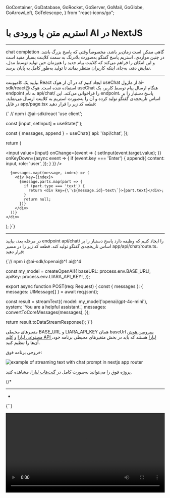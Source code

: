 

  GoContainer,
  GoDatabase,
  GoRocket,
  GoServer,
  GoMail,
  GoGlobe,
  GoArrowLeft,
  GoTelescope,
} from "react-icons/go";


<Layout>
<Head>
<title>مستندات استریم متن با ورودی با AI در NextJS - لیارا</title>
<meta property="og:title" content="مستندات خدمات رایانش ابری لیارا" />
<meta property="og:description" content="مستندات مربوط به آشنایی با نحوه استریم متن با ورودی با استفاده از سرویس هوش مصنوعی لیارا و فریم‌ورک NextJS"  />
</Head>


#  استریم متن با ورودی با AI در NextJS
<hr className="mb-2" />

chat completion گاهی ممکن است زمان‌بر باشد، مخصوصاً وقتی که پاسخ بزرگ باشد.
در چنین مواردی، استریم پاسخ گفتگو به‌صورت بلادرنگ به سمت کلاینت بسیار مفید است و این امکان را فراهم می‌کند که کلاینت پیام جدید را هم‌زمان حین تولید توسط مدل، نمایش دهد، به‌جای اینکه کاربران منتظر بمانند تا تولید به‌طور کامل به پایان برسد.

<hr className="mb-2" />
<Section id='client' title='کلاینت' />

بیایید یک کامپوننت React ایجاد کنیم که در آن از هوک <Important>useChat</Important> از ماژول <Important>ai-sdk/react@</Important> استفاده شده است.
هوک <Important>useChat</Important> هنگام ارسال پیام توسط کاربر، یک endpoint به نام  <Important>api/chat/</Important> را فراخوانی می‌کند.
این endpoint، پاسخ دستیار را بر اساس تاریخچه‌ی گفتگو تولید کرده و آن را به‌صورت استریم به کلاینت ارسال می‌نماید.
در فایل <Important>app/page.tsx</Important> قطعه کد زیر را قرار دهید: 


<div className="h-2" />
<div dir='ltr'>
    <Highlight className="js">
        {` // npm i @ai-sdk/react
'use client';


  const [input, setInput] = useState('');

  const { messages, append } = useChat({
    api: '/api/chat',
  });

  return (
    <div>
      <input
        value={input}
        onChange={event => {
          setInput(event.target.value);
        }}
        onKeyDown={async event => {
          if (event.key === 'Enter') {
            append({
              content: input,
              role: 'user',
            });
          }
        }}
      />

      {messages.map((message, index) => (
        <div key={index}>
          {message.parts.map(part => {
            if (part.type === 'text') {
              return <div key={\`\${message.id}-text\`}>{part.text}</div>;
            }
            return null;
          })}
        </div>
      ))}
    </div>
  );
}`}
    </Highlight>
</div>

<hr className="mb-2" />
<Section id='server' title='سرور' />


در مرحله بعد، بیایید endpoint <Important>api/chat/</Important> را ایجاد کنیم که وظیفه دارد پاسخ دستیار را بر اساس تاریخچه‌ی گفتگو تولید کند.
قطعه کد زیر را در مسیر <Important>app/api/chat/route.ts</Important>، قرار دهید: 


<div className="h-2" />
<div dir='ltr'>
    <Highlight className="js">
        {`// npm i @ai-sdk/openai@^1 ai@^4


const my_model = createOpenAI({
  baseURL: process.env.BASE_URL!,
  apiKey: process.env.LIARA_API_KEY!,
});



export async function POST(req: Request) {
  const { messages }: { messages: UIMessage[] } = await req.json();

  const result = streamText({
    model: my_model('openai/gpt-4o-mini'),
    system: 'You are a helpful assistant.',
    messages: convertToCoreMessages(messages),
  });

  return result.toDataStreamResponse();
}`}
    </Highlight>
</div>
<div className="h-2" />

<Alert variant="info">
<p>
متغیرهای محیطی <Important>BASE_URL</Important> و <Important>LIARA_API_KEY</Important> همان baseUrl <a href="https://liara.ir/products/ai/" className="text-[#2196f3]">سرویس هوش مصنوعی لیارا</a> و <a href="/references/api/about/#api-access-key" className="text-[#2196f3]">کلید API لیارا</a> هستند که باید در بخش متغیرهای محیطی برنامه خود، آن‌ها را تنظیم کنید. 
</p>
</Alert>
<div className="h-2" />

خروجی برنامه فوق: 

<div className="h-2" />  
<img src="https://media.liara.ir/ai/ai-sdk/cookbook/nextjs/generate-text-with-chat-prompt.png" alt="example of streaming text with chat prompt in nextjs app router"/>
<div className="h-2" />  

<Alert variant="success">
<p>
پروژه فوق را می‌توانید به‌صورت کامل در <a href="https://github.com/liara-cloud/ai-sdk-examples/tree/master/NextJS/stream-text-with-chat-prompt" className="text-[#2196f3]">گیت‌هاب لیارا</a>، مشاهده کنید. 
</p>
</Alert>

{/* 

<Important>
</Important>
<hr className="mb-2" />
<Section id='' title='' />
<div className="h-2" />
<ul>
<li></li>
</ul>
<div className="h-2" />
<div dir='ltr'>
    <Highlight className="js">
        {``}
    </Highlight>
</div>
<div className="h-2" />

<div className="h-2" />  
<img src="https://media.liara.ir/" alt=""/>
<div className="h-2" />  


<video
  src="https://media.liara.ir/"
  controls="controls"
  className="block w-full"
  width="100%"
/> */}

</Layout>